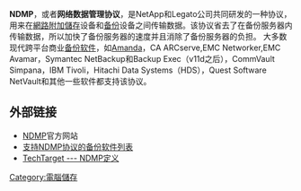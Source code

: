 '''NDMP'''，或者'''网络数据管理协议'''，是NetApp和Legato公司共同研发的一种协议，用来在[[網路附加儲存|網路附加儲存]]设备和[[备份|备份]]设备之间传输数据。该协议省去了在备份服务器内传输数据，所以加快了备份服务器的速度并且消除了备份服务器的负担。
大多数现代跨平台商业[[备份软件|备份软件]]，如[[Amanda|Amanda]]，CA ARCserve,EMC Networker,EMC Avamar，Symantec NetBackup和Backup Exec（v11d之后），CommVault Simpana，IBM Tivoli，Hitachi Data Systems（HDS），Quest Software NetVault和其他一些软件都支持该协议。

== 外部链接 ==

* [http://www.ndmp.org/ NDMP]官方网站
* [https://web.archive.org/web/20110928011240/http://www.ndmp.org/products/#backup 支持NDMP协议的备份软件列表]
* [http://searchstorage.techtarget.com/sDefinition/0,,sid5_gci837192,00.html TechTarget --- NDMP定义] {{Wayback|url=http://searchstorage.techtarget.com/sDefinition/0,,sid5_gci837192,00.html |date=20110205074438 }}
{{internet-stub}}
[[Category:電腦儲存|Category:電腦儲存]]